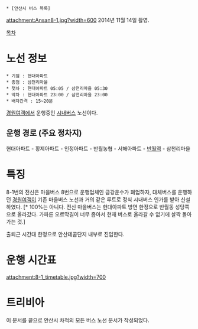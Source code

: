  * [안산시 버스 목록]

attachment:Ansan8-1.jpg?width=600
2014년 11월 14일 촬영.

[[목차]]
= 노선 정보 =
 * 기점 : 현대아파트
 * 종점 : 삼천리마을
 * 첫차 : 현대아파트 05:05 / 삼천리마을 05:30
 * 막차 : 현대아파트 23:00 / 삼천리마을 23:00
 * 배차간격 : 15~20분

[[경원여객]]에서 운행중인 [[시내버스]] 노선이다.

== 운행 경로 (주요 정차지) ==
현대아파트 - 황제아파트 - 인정아파트 - 반월농협 - 서해아파트 - [[반월역]] - 삼천리마을

= 특징 =
8-1번의 전신은 마을버스 8번으로 운행업체인 금강운수가 폐업하자, 대체버스를 운행하던 [[경원여객]]이 기존 마을버스 노선과 거의 같은 루트로 정식 시내버스 인가를 받아 신설하였다. [* 100%는 아니다. 전신 마을버스는 현대아파트 방면 한정으로 반월동 성당쪽으로 올라갔다. 가파른 오르막길이 너무 좁아서 현재 버스로 올라갈 수 없기에 살짝 돌아가는 것.]

출퇴근 시간대 한정으로 안산테콤단지 내부로 진입한다.

= 운행 시간표 =
attachment:8-1_timetable.jpg?width=700

= 트리비아 =
이 문서를 끝으로 안산시 차적의 모든 버스 노선 문서가 작성되었다.
